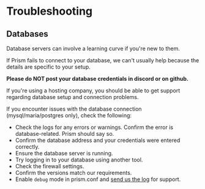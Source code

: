 # Troubleshooting

## Databases

Database servers can involve a learning curve if you're new to them.

If Prism fails to connect to your database, we can't usually help because the details are specific to your setup.

**Please do NOT post your database credentials in discord or on github.**

If you're using a hosting company, you should be able to get support regarding database setup and connection problems.

If you encounter issues with the database connection (mysql/maria/postgres only), check the following:

- Check the logs for any errors or warnings. Confirm the error is database-related. Prism should say so.
- Confirm the database address and your credentials were entered correctly.
- Ensure the database server is running.
- Try logging in to your database using another tool.
- Check the firewall settings.
- Confirm the versions match our requirements.
- Enable `debug` mode in prism.conf and [send us the log](https://mclo.gs/) for support.
